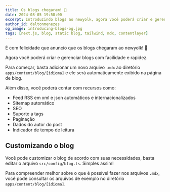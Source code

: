 ```yaml
---
title: Os blogs chegaram! 🎉
date: 2024-08-05 19:58:00
excerpt: Introduzindo blogs ao newyolk, agora você poderá criar e gerenciar blogs para seus projetos com facilidade e rapidez.
author_id: daltonmenezes
og_image: introducing-blogs-og.jpg
tags: [next.js, blog, static blog, tailwind, mdx, contentlayer]
---
```


É com felicidade que anuncio que os blogs chegaram ao newyolk! 🎉

Agora você poderá criar e gerenciar blogs com facilidade e rapidez.

Para começar, basta adicionar um novo arquivo `.mdx` ao diretório `apps/content/blog/[idioma]` e ele será automaticamente exibido na página de blog.

Além disso, você poderá contar com recursos como:

- Feed RSS em xml e json automáticos e internacionalizados
- Sitemap automático
- SEO
- Suporte a tags
- Paginação
- Dados do autor do post
- Indicador de tempo de leitura

## Customizando o blog

Você pode customizar o blog de acordo com suas necessidades, basta editar o arquivo `src/config/blog.ts`. Simples assim!

Para compreender melhor sobre o que é possível fazer nos arquivos `.mdx`, você pode consultar os arquivos de exemplo no diretório `apps/content/blog/[idioma]`.


